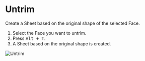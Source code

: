 
<Reference shortcut="Alt + T" command="Untrim" button="" />

# Untrim

Create a Sheet based on the original shape of the selected Face.

1. Select the Face you want to untrim.
2. Press <kbd>Alt + T</kbd>.
3. A Sheet based on the original shape is created.

![Untrim](/img/untrim.gif)






















